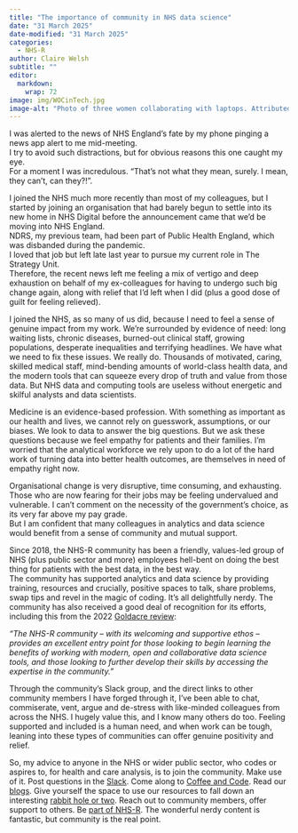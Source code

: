 ```yaml
---
title: "The importance of community in NHS data science"
date: "31 March 2025"
date-modified: "31 March 2025"
categories:
  - NHS-R
author: Claire Welsh
subtitle: ""
editor: 
  markdown: 
    wrap: 72
image: img/WOCinTech.jpg
image-alt: "Photo of three women collaborating with laptops. Attributed to WOCinTechChat.com"
---
```


I was alerted to the news of NHS England’s fate by my phone pinging a
news app alert to me mid-meeting.\
I try to avoid such distractions, but for obvious reasons this one
caught my eye.\
For a moment I was incredulous. “That’s not what they mean, surely. I
mean, they can’t, can they?!”.

I joined the NHS much more recently than most of my colleagues, but I
started by joining an organisation that had barely begun to settle into
its new home in NHS Digital before the announcement came that we’d be
moving into NHS England.\
NDRS, my previous team, had been part of Public Health England, which
was disbanded during the pandemic.\
I loved that job but left late last year to pursue my current role in
The Strategy Unit.\
Therefore, the recent news left me feeling a mix of vertigo and deep
exhaustion on behalf of my ex-colleagues for having to undergo such big
change again, along with relief that I’d left when I did (plus a good
dose of guilt for feeling relieved).

I joined the NHS, as so many of us did, because I need to feel a sense
of genuine impact from my work. We’re surrounded by evidence of need:
long waiting lists, chronic diseases, burned-out clinical staff, growing
populations, desperate inequalities and terrifying headlines. We have
what we need to fix these issues. We really do. Thousands of motivated,
caring, skilled medical staff, mind-bending amounts of world-class
health data, and the modern tools that can squeeze every drop of truth
and value from those data. But NHS data and computing tools are useless
without energetic and skilful analysts and data scientists.

Medicine is an evidence-based profession. With something as important as
our health and lives, we cannot rely on guesswork, assumptions, or our
biases. We look to data to answer the big questions. But we ask these
questions because we feel empathy for patients and their families. I’m
worried that the analytical workforce we rely upon to do a lot of the
hard work of turning data into better health outcomes, are themselves in
need of empathy right now.

Organisational change is very disruptive, time consuming, and
exhausting. Those who are now fearing for their jobs may be feeling
undervalued and vulnerable. I can’t comment on the necessity of the
government’s choice, as its very far above my pay grade.\
But I am confident that many colleagues in analytics and data science
would benefit from a sense of community and mutual support.

Since 2018, the NHS-R community has been a friendly, values-led group of
NHS (plus public sector and more) employees hell-bent on doing the best
thing for patients with the best data, in the best way.\
The community has supported analytics and data science by providing
training, resources and crucially, positive spaces to talk, share
problems, swap tips and revel in the magic of coding. It’s all
delightfully nerdy. The community has also received a good deal of
recognition for its efforts, including this from the 2022 [Goldacre
review](https://www.gov.uk/government/publications/better-broader-safer-using-health-data-for-research-and-analysis/better-broader-safer-using-health-data-for-research-and-analysis):

*“The NHS-R community – with its welcoming and supportive ethos –
provides an excellent entry point for those looking to begin learning
the benefits of working with modern, open and collaborative data science
tools, and those looking to further develop their skills by accessing
the expertise in the community.”*

Through the community’s Slack group, and the direct links to other
community members I have forged through it, I’ve been able to chat,
commiserate, vent, argue and de-stress with like-minded colleagues from
across the NHS. I hugely value this, and I know many others do too.
Feeling supported and included is a human need, and when work can be
tough, leaning into these types of communities can offer genuine
positivity and relief.

So, my advice to anyone in the NHS or wider public sector, who codes or
aspires to, for health and care analysis, is to join the community. Make
use of it. Post questions in the
[Slack](https://nhsrcommunity.slack.com/). Come along to [Coffee and
Code](https://nhsrway.nhsrcommunity.com/community-handbook.html). Read
our [blogs](https://nhsrcommunity.com/blog/). Give yourself the space to
use our resources to fall down an interesting [rabbit hole or
two](https://github.com/nhs-r-community). Reach out to community
members, offer support to others. 
Be [part of NHS-R](https://nhsrcommunity.com/get-involved.html). The
wonderful nerdy content is fantastic, but community is the real point.
